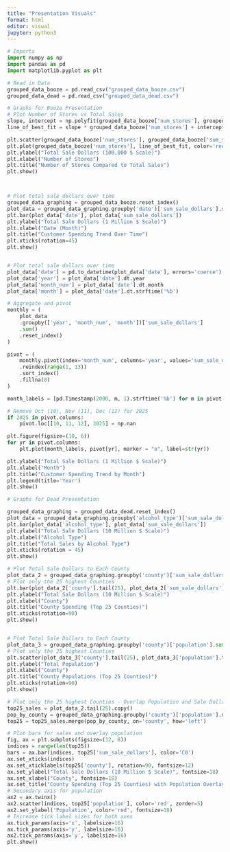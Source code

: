 ```yaml
---
title: "Presentation Visuals"
format: html
editor: visual
jupyter: python3
---
```


```python
# Imports
import numpy as np
import pandas as pd
import matplotlib.pyplot as plt

# Read in Data
grouped_data_booze = pd.read_csv("grouped_data_booze.csv")
grouped_data_dead = pd.read_csv("grouped_data_dead.csv")

# Graphs for Booze Presentation
# Plot Number of Stores vs Total Sales
slope, intercept = np.polyfit(grouped_data_booze['num_stores'], grouped_data_booze['sum_sale_dollars'], 1)
line_of_best_fit = slope * grouped_data_booze['num_stores'] + intercept

plt.scatter(grouped_data_booze['num_stores'], grouped_data_booze['sum_sale_dollars'])
plt.plot(grouped_data_booze['num_stores'], line_of_best_fit, color='red', label='Line of Best Fit')
plt.ylabel("Total Sale Dollars (100,000 $ Scale)")
plt.xlabel("Number of Stores")
plt.title("Number of Stores Compared to Total Sales")
plt.show()



# Plot total sale dollars over time
grouped_data_graphing = grouped_data_booze.reset_index()
plot_data = grouped_data_graphing.groupby('date')['sum_sale_dollars'].sum().reset_index()
plt.bar(plot_data['date'], plot_data['sum_sale_dollars'])
plt.ylabel("Total Sale Dollars (1 Million $ Scale)")
plt.xlabel("Date (Month)")
plt.title("Customer Spending Trend Over Time")
plt.xticks(rotation=45)
plt.show()


# Plot total sale dollars over time
plot_data['date'] = pd.to_datetime(plot_data['date'], errors='coerce')
plot_data['year'] = plot_data['date'].dt.year
plot_data['month_num'] = plot_data['date'].dt.month
plot_data['month'] = plot_data['date'].dt.strftime('%b')

# Aggregate and pivot
monthly = (
    plot_data
    .groupby(['year', 'month_num', 'month'])['sum_sale_dollars']
    .sum()
    .reset_index()
)

pivot = (
    monthly.pivot(index='month_num', columns='year', values='sum_sale_dollars')
    .reindex(range(1, 13))
    .sort_index()
    .fillna(0)
)

month_labels = [pd.Timestamp(2000, m, 1).strftime('%b') for m in pivot.index]

# Remove Oct (10), Nov (11), Dec (12) for 2025
if 2025 in pivot.columns:
    pivot.loc[[10, 11, 12], 2025] = np.nan

plt.figure(figsize=(10, 6))
for yr in pivot.columns:
    plt.plot(month_labels, pivot[yr], marker = "o", label=str(yr))

plt.ylabel("Total Sale Dollars (1 Million $ Scale)")
plt.xlabel("Month")
plt.title("Customer Spending Trend by Month")
plt.legend(title='Year')
plt.show()

# Graphs for Dead Presentation

grouped_data_graphing = grouped_data_dead.reset_index()
plot_data = grouped_data_graphing.groupby('alcohol_type')['sum_sale_dollars'].sum().reset_index().sort_values(by='sum_sale_dollars')
plt.bar(plot_data['alcohol_type'], plot_data['sum_sale_dollars'])
plt.ylabel("Total Sale Dollars (10 Million $ Scale)")
plt.xlabel("Alcohol Type")
plt.title("Total Sales by Alcohol Type")
plt.xticks(rotation = 45)
plt.show()

# Plot Total Sale Dollars to Each County
plot_data_2 = grouped_data_graphing.groupby('county')['sum_sale_dollars'].sum().reset_index().sort_values(by='sum_sale_dollars')
# Plot only the 25 highest Counties
plt.bar(plot_data_2['county'].tail(25), plot_data_2['sum_sale_dollars'].tail(25))
plt.ylabel("Total Sale Dollars (10 Million $ Scale)")
plt.xlabel("County")
plt.title("County Spending (Top 25 Counties)")
plt.xticks(rotation=90)
plt.show()


# Plot Total Sale Dollars to Each County
plot_data_3 = grouped_data_graphing.groupby('county')['population'].sum().reset_index().sort_values(by='population')
# Plot only the 25 highest Counties
plt.scatter(plot_data_3['county'].tail(25), plot_data_3['population'].tail(25))
plt.ylabel("Total Population")
plt.xlabel("County")
plt.title("County Populations (Top 25 Counties)")
plt.xticks(rotation=90)
plt.show()

# Plot only the 25 highest Counties - Overlap Population and Sale Dollars
top25_sales = plot_data_2.tail(25).copy()
pop_by_county = grouped_data_graphing.groupby('county')['population'].mean().reset_index()
top25 = top25_sales.merge(pop_by_county, on='county', how='left')

# Plot bars for sales and overlay population
fig, ax = plt.subplots(figsize=(12, 8))
indices = range(len(top25))
bars = ax.bar(indices, top25['sum_sale_dollars'], color='C0')
ax.set_xticks(indices)
ax.set_xticklabels(top25['county'], rotation=90, fontsize=12)
ax.set_ylabel("Total Sale Dollars (10 Million $ Scale)", fontsize=18)
ax.set_xlabel("County", fontsize=18)
ax.set_title("County Spending (Top 25 Counties) with Population Overlay", fontsize=20)
# Secondary axis for population
ax2 = ax.twinx()
ax2.scatter(indices, top25['population'], color='red', zorder=5)
ax2.set_ylabel('Population', color='red', fontsize=18)
# Increase tick label sizes for both axes
ax.tick_params(axis='x', labelsize=16)
ax.tick_params(axis='y', labelsize=16)
ax2.tick_params(axis='y', labelsize=16)
plt.show()


```